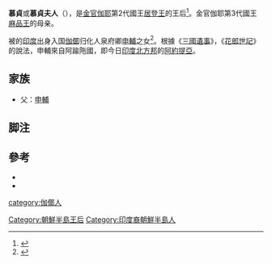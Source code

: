 {{Infobox Korean name
|hangul=모정부인
|hanja=慕貞
|rr=
|mr=
}}
'''慕貞'''或'''慕貞夫人'''（{{lang-ko|모정부인}}），是[[金官伽倻|金官伽耶]]第2代國王[[居登王|居登王]]的王后<ref>{{Harvnb|모정 慕貞 韓國學中央硏究院|p=}}</ref>。金官伽耶第3代國王[[麻品王|麻品王]]的母亲。

被的[[印度|印度]]出身入国[[伽倻|伽倻]]归化人泉府卿[[申輔|申輔]]之女<ref>{{Harvnb|신보 申輔 韓國學中央硏究院|p=}}</ref>。根據《[[三國遺事|三國遺事]]》，《[[花郎世記|花郎世記]]》的說法，申輔來自阿踰陁國，即今日[[印度|印度]][[北方邦|北方邦]]的[[阿約提亞|阿約提亞]]。

== 家族 ==
*父：[[申輔|申輔]]

== 脚注 ==
<references/>

==參考==
*{{Cite book|1=|author=|date=|title=신보 申輔|publisher=[[韓國學中央硏究院|韓國學中央硏究院]]|url=http://people.aks.ac.kr/front/tabCon/ppl/pplView.aks?pplId=PPL_2ETC_A9999_1_0018170|ref={{Harvid|신보 申輔 韓國學中央硏究院|}}|access-date=2016-11-14|archive-date=2017-02-18|archive-url=https://web.archive.org/web/20170218064148/http://people.aks.ac.kr/front/tabCon/ppl/pplView.aks?pplId=PPL_2ETC_A9999_1_0018170|dead-url=no}}
*{{Cite book|1=|author=|date=|title=모정 慕貞|publisher=[[韓國學中央硏究院|韓國學中央硏究院]]|url=http://people.aks.ac.kr/front/tabCon/ppl/pplView.aks?pplId=PPL_2SNR_A9999_1_0017530&curSetPos=0&curSPos=0&isEQ=true&kristalSearchArea=B|ref={{Harvid|모정 慕貞 韓國學中央硏究院|}}|access-date=2016-11-14|archive-date=2017-02-18|archive-url=https://web.archive.org/web/20170218064756/http://people.aks.ac.kr/front/tabCon/ppl/pplView.aks?pplId=PPL_2SNR_A9999_1_0017530&curSetPos=0&curSPos=0&isEQ=true&kristalSearchArea=B|dead-url=no}}

{{金官伽倻王后}}

[[category:伽倻人|category:伽倻人]]
[[Category:朝鮮半島王后|Category:朝鮮半島王后]]
[[Category:印度裔朝鮮半島人|Category:印度裔朝鮮半島人]]